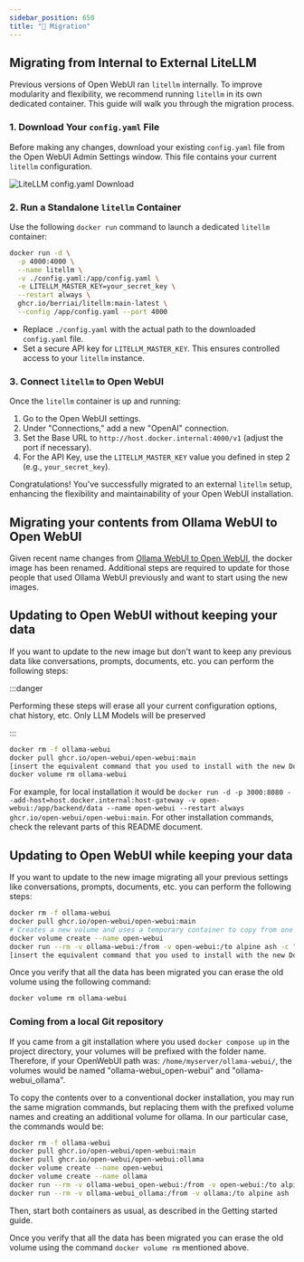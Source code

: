 ```yaml
---
sidebar_position: 650
title: "🔄 Migration"
---
```



<TopBanners />

## Migrating from Internal to External LiteLLM

Previous versions of Open WebUI ran `litellm` internally. To improve modularity and flexibility, we recommend running `litellm` in its own dedicated container. This guide will walk you through the migration process.

### 1. Download Your `config.yaml` File

Before making any changes, download your existing `config.yaml` file from the Open WebUI Admin Settings window. This file contains your current `litellm` configuration.

![LiteLLM config.yaml Download](/img/migration_litellm_config.png)

### 2. Run a Standalone `litellm` Container

Use the following `docker run` command to launch a dedicated `litellm` container:

```bash
docker run -d \
  -p 4000:4000 \
  --name litellm \
  -v ./config.yaml:/app/config.yaml \
  -e LITELLM_MASTER_KEY=your_secret_key \
  --restart always \
  ghcr.io/berriai/litellm:main-latest \
  --config /app/config.yaml --port 4000
```

- Replace `./config.yaml` with the actual path to the downloaded `config.yaml` file.
- Set a secure API key for `LITELLM_MASTER_KEY`. This ensures controlled access to your `litellm` instance.

### 3. Connect `litellm` to Open WebUI

Once the `litellm` container is up and running:

1. Go to the Open WebUI settings.
2. Under "Connections," add a new "OpenAI" connection.
3. Set the Base URL to `http://host.docker.internal:4000/v1` (adjust the port if necessary).
4. For the API Key, use the `LITELLM_MASTER_KEY` value you defined in step 2 (e.g., `your_secret_key`).

Congratulations! You've successfully migrated to an external `litellm` setup, enhancing the flexibility and maintainability of your Open WebUI installation.

## Migrating your contents from Ollama WebUI to Open WebUI

Given recent name changes from [Ollama WebUI to Open WebUI](https://github.com/open-webui/open-webui/discussions/602), the docker image has been renamed. Additional steps are required to update for those people that used Ollama WebUI previously and want to start using the new images.

## Updating to Open WebUI without keeping your data

If you want to update to the new image but don't want to keep any previous data like conversations, prompts, documents, etc. you can perform the following steps:

:::danger

Performing these steps will erase all your current configuration options, chat history, etc. Only LLM Models will be preserved

:::

```bash
docker rm -f ollama-webui
docker pull ghcr.io/open-webui/open-webui:main
[insert the equivalent command that you used to install with the new Docker image name]
docker volume rm ollama-webui
```

For example, for local installation it would be `docker run -d -p 3000:8080 --add-host=host.docker.internal:host-gateway -v open-webui:/app/backend/data --name open-webui --restart always ghcr.io/open-webui/open-webui:main`. For other installation commands, check the relevant parts of this README document.

## Updating to Open WebUI while keeping your data

If you want to update to the new image migrating all your previous settings like conversations, prompts, documents, etc. you can perform the following steps:

```bash
docker rm -f ollama-webui
docker pull ghcr.io/open-webui/open-webui:main
# Creates a new volume and uses a temporary container to copy from one volume to another as per https://github.com/moby/moby/issues/31154#issuecomment-360531460
docker volume create --name open-webui
docker run --rm -v ollama-webui:/from -v open-webui:/to alpine ash -c "cd /from ; cp -av . /to"
[insert the equivalent command that you used to install with the new Docker image name]
```

Once you verify that all the data has been migrated you can erase the old volume using the following command:

```bash
docker volume rm ollama-webui
```

### Coming from a local Git repository

If you came from a git installation where you used `docker compose up` in the project directory, your volumes will be prefixed with the folder name.
Therefore, if your OpenWebUI path was: `/home/myserver/ollama-webui/`, the volumes would be named "ollama-webui_open-webui" and "ollama-webui_ollama".

To copy the contents over to a conventional docker installation, you may run the same migration commands, but replacing them with the prefixed volume names and creating an additional volume for ollama. In our particular case, the commands would be:
```bash
docker rm -f ollama-webui
docker pull ghcr.io/open-webui/open-webui:main
docker pull ghcr.io/open-webui/open-webui:ollama
docker volume create --name open-webui
docker volume create --name ollama
docker run --rm -v ollama-webui_open-webui:/from -v open-webui:/to alpine ash -c "cd /from ; cp -av . /to"
docker run --rm -v ollama-webui_ollama:/from -v ollama:/to alpine ash -c "cd /from ; cp -av . /to"
```
Then, start both containers as usual, as described in the Getting started guide. 

Once you verify that all the data has been migrated you can erase the old volume using the command `docker volume rm` mentioned above.
